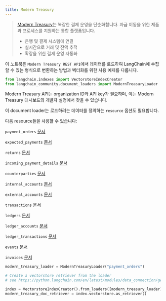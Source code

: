 ```yaml
---
title: Modern Treasury
---
```


>[Modern Treasury](https://www.moderntreasury.com/)는 복잡한 결제 운영을 단순화합니다. 자금 이동을 위한 제품과 프로세스를 지원하는 통합 플랫폼입니다.
>
>- 은행 및 결제 시스템에 연결
>- 실시간으로 거래 및 잔액 추적
>- 확장을 위한 결제 운영 자동화

이 노트북은 `Modern Treasury REST API`에서 데이터를 로드하여 LangChain에 수집할 수 있는 형식으로 변환하는 방법과 벡터화를 위한 사용 예제를 다룹니다.

```python
from langchain.indexes import VectorstoreIndexCreator
from langchain_community.document_loaders import ModernTreasuryLoader
```

Modern Treasury API는 organization ID와 API key가 필요하며, 이는 Modern Treasury 대시보드의 개발자 설정에서 찾을 수 있습니다.

이 document loader는 로드하려는 데이터를 정의하는 `resource` 옵션도 필요합니다.

다음 resource들을 사용할 수 있습니다:

`payment_orders` [문서](https://docs.moderntreasury.com/reference/payment-order-object)

`expected_payments` [문서](https://docs.moderntreasury.com/reference/expected-payment-object)

`returns` [문서](https://docs.moderntreasury.com/reference/return-object)

`incoming_payment_details` [문서](https://docs.moderntreasury.com/reference/incoming-payment-detail-object)

`counterparties` [문서](https://docs.moderntreasury.com/reference/counterparty-object)

`internal_accounts` [문서](https://docs.moderntreasury.com/reference/internal-account-object)

`external_accounts` [문서](https://docs.moderntreasury.com/reference/external-account-object)

`transactions` [문서](https://docs.moderntreasury.com/reference/transaction-object)

`ledgers` [문서](https://docs.moderntreasury.com/reference/ledger-object)

`ledger_accounts` [문서](https://docs.moderntreasury.com/reference/ledger-account-object)

`ledger_transactions` [문서](https://docs.moderntreasury.com/reference/ledger-transaction-object)

`events` [문서](https://docs.moderntreasury.com/reference/events)

`invoices` [문서](https://docs.moderntreasury.com/reference/invoices)

```python
modern_treasury_loader = ModernTreasuryLoader("payment_orders")
```

```python
# Create a vectorstore retriever from the loader
# see https://python.langchain.com/en/latest/modules/data_connection/getting_started.html for more details

index = VectorstoreIndexCreator().from_loaders([modern_treasury_loader])
modern_treasury_doc_retriever = index.vectorstore.as_retriever()
```